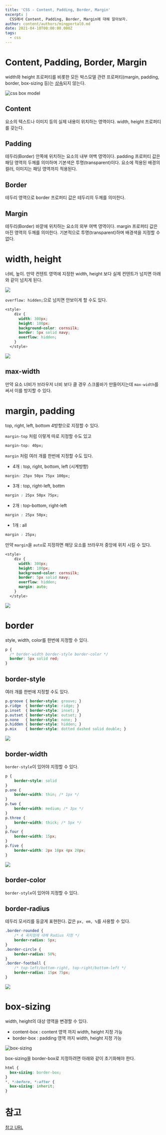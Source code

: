 ```yaml
---
title: 'CSS - Content, Padding, Border, Margin'
excerpt: |
  CSS에서 Content, Padding, Border, Margin에 대해 알아보자.
author: content/authors/mingportal0.md
date: 2021-04-10T00:00:00.000Z
tags:
  - css
---
```


# Content, Padding, Border, Margin

width와 height 프로퍼티를 비롯한 모든 박스모델 관련 프로퍼티(margin, padding, border, box-sizing 등)는 [상속](https://poiemaweb.com/css3-inheritance-cascading)되지 않는다.

![css box model](/uploads/box-model.png)

## Content

요소의 텍스트나 이미지 등의 실제 내용이 위치하는 영역이다. width, height 프로퍼티를 갖는다.

## Padding

테두리(Border) 안쪽에 위치하는 요소의 내부 여백 영역이다. padding 프로퍼티 값은 패딩 영역의 두께를 의미하며 기본색은 투명(transparent)이다. 요소에 적용된 배경의 컬러, 이미지는 패딩 영역까지 적용된다.

## Border

테두리 영역으로 border 프로퍼티 값은 테두리의 두께를 의미한다.

## Margin

테두리(Border) 바깥에 위치하는 요소의 외부 여백 영역이다. margin 프로퍼티 값은 마진 영역의 두께를 의미한다. 기본적으로 투명(transparent)하며 배경색을 지정할 수 없다.

# width, height

너비, 높이. 만약 컨텐트 영역에 지정한 width, height 보다 실제 컨텐트가 넘치면 아래와 같이 넘치게 된다.

![](/uploads/image-20210410212912156.png)

`overflow: hidden;`으로 넘치면 안보이게 할 수도 있다.

```css
<style>
    div {
      width: 300px;
      height: 100px;
      background-color: cornsilk;
      border: 5px solid navy;
      overflow: hidden;
    }
  </style>
```

![](/uploads/image-20210410213053743.png)

## max-width

만약 요소 너비가 브라우저 너비 보다 클 경우 스크롤바가 만들어지는데 `max-width`를 써서 이를 방지할 수 있다.

# margin, padding

top, right, left, bottom 4방향으로 지정할 수 있다.

`margin-top` 처럼 이렇게 따로 지정할 수도 있고

```css
margin-top: 40px;
```

`margin` 처럼 여러 개를 한번에 지정할 수도 있다.

* 4개 : top, right, bottom, left (시계방향)

```css
margin: 25px 50px 75px 100px;
```

* 3개 : top, right-left, bottm

```css
margin : 25px 50px 75px;
```

* 2개 : top-bottom, right-left

```css
margin : 25px 50px;
```

* 1개 : all

```css
margin : 25px;
```

만약 `margin`을 `auto`로 지정하면 해당 요소를 브라우저 중앙에 위치 시킬 수 있다.

```css
<style>
    div {
      width: 300px;
      height: 100px;
      background-color: cornsilk;
      border: 5px solid navy;
      overflow: hidden;
      margin: auto;
    }
  </style>
```

![](/uploads/image-20210410214101363.png)

# border

style, width, color를 한번에 지정할 수 있다.

```css
p {
  /* border-width border-style border-color */
  border: 5px solid red;
}
```

## border-style

여러 개를 한번에 지정할 수도 있다.

```css
p.groove { border-style: groove; }
p.ridge  { border-style: ridge; }
p.inset  { border-style: inset; }
p.outset { border-style: outset; }
p.none   { border-style: none; }
p.hidden { border-style: hidden; }
p.mix    { border-style: dotted dashed solid double; }
```

![](/uploads/image-20210410215235618.png)

## border-width

`border-style`이 있어야 지정할 수 있다.

```css
p {
    border-style: solid
}
p.one {
    border-width: thin; /* 1px */
}
p.two {
    border-width: medium; /* 3px */
}
p.three {
    border-width: thick; /* 5px */
}
p.four {
    border-width: 15px;
}
p.five {
    border-width: 2px 10px 4px 20px;
}
```

![](/uploads/image-20210410215907467.png)

## border-color

`border-style`이 있어야 지정할 수 있다.

## border-radius

테두리 모서리를 둥글게 표현한다. 값은 `px, em, %`를 사용할 수 있다.

```css
.border-rounded {
    /* 4 꼭지점에 대해 Radius 지정 */
    border-radius: 5px;
}
.border-circle {
    border-radius: 50%;
}
.border-football {
    /* top-left/bottom-right, top-right/bottom-left */
    border-radius: 15px 75px;
}
```

![](/uploads/image-20210410220525796.png)

# box-sizing

width, height의 대상 영역을 변경할 수 있다.

* content-box : content 영역 까지 width, height 지정 가능
* border-box : padding 영역 까지 width, height 지정 가능

![box-sizing](/uploads/box-sizing.png)

box-sizing을 border-box로 지정하려면 아래와 같이 초기화해야 한다.

```css
html {
  box-sizing: border-box;
}
*, *:before, *:after {
  box-sizing: inherit;
}
```

# 참고

[참고 URL](https://poiemaweb.com/css3-box-model)

